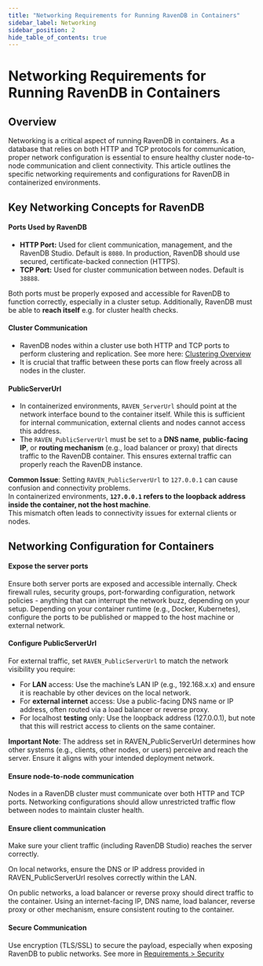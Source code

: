 ```yaml
---
title: "Networking Requirements for Running RavenDB in Containers"
sidebar_label: Networking
sidebar_position: 2
hide_table_of_contents: true
---
```



# Networking Requirements for Running RavenDB in Containers

## **Overview**

Networking is a critical aspect of running RavenDB in containers.
As a database that relies on both HTTP and TCP protocols for communication,
proper network configuration is essential to ensure healthy cluster node-to-node communication and client connectivity.
This article outlines the specific networking requirements and configurations for RavenDB in containerized environments.


## **Key Networking Concepts for RavenDB**

#### Ports Used by RavenDB

- **HTTP Port:** Used for client communication, management, and the RavenDB Studio. Default is `8080`. In production, RavenDB should use secured, certificate-backed connection (HTTPS).
- **TCP Port:** Used for cluster communication between nodes. Default is `38888`.

Both ports must be properly exposed and accessible for RavenDB to function correctly, especially in a cluster setup.
Additionally, RavenDB must be able to **reach itself** e.g. for cluster health checks.


#### Cluster Communication

- RavenDB nodes within a cluster use both HTTP and TCP ports to perform clustering and replication. See more here: [Clustering Overview](../../../server/clustering/overview.mdx)
- It is crucial that traffic between these ports can flow freely across all nodes in the cluster.

#### PublicServerUrl

- In containerized environments, `RAVEN_ServerUrl` should point at the network interface bound to the container itself. While this is sufficient for internal communication, external clients and nodes cannot access this address.
- The `RAVEN_PublicServerUrl` must be set to a **DNS name**, **public-facing IP**, or **routing mechanism** (e.g., load balancer or proxy) that directs traffic to the RavenDB container. This ensures external traffic can properly reach the RavenDB instance.

**Common Issue**: Setting `RAVEN_PublicServerUrl` to `127.0.0.1` can cause confusion and connectivity problems.  
In containerized environments, **`127.0.0.1` refers to the loopback address inside the container, not the host machine**.  
This mismatch often leads to connectivity issues for external clients or nodes.


## **Networking Configuration for Containers**

#### Expose the server ports

Ensure both server ports are exposed and accessible internally.
Check firewall rules, security groups, port-forwarding configuration, network policies - anything that can interrupt the network buzz, depending on your setup.
Depending on your container runtime (e.g., Docker, Kubernetes), configure the ports to be published or mapped to the host machine or external network.

#### Configure PublicServerUrl

For external traffic, set `RAVEN_PublicServerUrl` to match the network visibility you require:

- For **LAN** access: Use the machine’s LAN IP (e.g., 192.168.x.x) and ensure it is reachable by other devices on the local network.
- For **external internet** access: Use a public-facing DNS name or IP address, often routed via a load balancer or reverse proxy.
- For localhost **testing** only: Use the loopback address (127.0.0.1), but note that this will restrict access to clients on the same container.

**Important Note**: The address set in RAVEN_PublicServerUrl determines how other systems (e.g., clients, other nodes, or users) perceive and reach the server. Ensure it aligns with your intended deployment network.

#### Ensure node-to-node communication

Nodes in a RavenDB cluster must communicate over both HTTP and TCP ports.
Networking configurations should allow unrestricted traffic flow between nodes to maintain cluster health.

#### Ensure client communication

Make sure your client traffic (including RavenDB Studio) reaches the server correctly.

On local networks, ensure the DNS or IP address provided in RAVEN_PublicServerUrl resolves correctly within the LAN.

On public networks, a load balancer or reverse proxy should direct traffic to the container. Using an internet-facing IP, DNS name, load balancer, reverse proxy or other mechanism, ensure consistent routing to the container.

#### Secure Communication
Use encryption (TLS/SSL) to secure the payload, especially when exposing RavenDB to public networks.
See more in [Requirements &gt; Security](./security)


